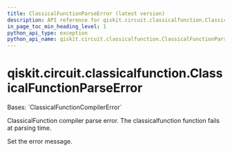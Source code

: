```yaml
---
title: ClassicalFunctionParseError (latest version)
description: API reference for qiskit.circuit.classicalfunction.ClassicalFunctionParseError in the latest version of qiskit
in_page_toc_min_heading_level: 1
python_api_type: exception
python_api_name: qiskit.circuit.classicalfunction.ClassicalFunctionParseError
---
```


<span id="qiskit-circuit-classicalfunction-classicalfunctionparseerror" />

# qiskit.circuit.classicalfunction.ClassicalFunctionParseError

<Class id="qiskit.circuit.classicalfunction.ClassicalFunctionParseError" isDedicatedPage={true} github="https://github.com/Qiskit/qiskit/tree/stable/1.4/qiskit/circuit/classicalfunction/exceptions.py#L30-L34" signature="qiskit.circuit.classicalfunction.ClassicalFunctionParseError(*message)" modifiers="exception">
  Bases: `ClassicalFunctionCompilerError`

  ClassicalFunction compiler parse error. The classicalfunction function fails at parsing time.

  Set the error message.
</Class>

